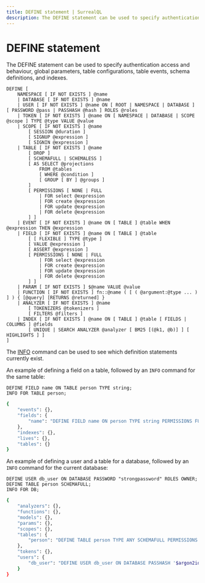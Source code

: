 ```yaml
---
title: DEFINE statement | SurrealQL
description: The DEFINE statement can be used to specify authentication access and behaviour, global parameters, table configurations, table events, schema definitions, and indexes.
---
```


# DEFINE statement

The DEFINE statement can be used to specify authentication access and behaviour, global parameters, table configurations, table events, schema definitions, and indexes.

```surql title="SurrealQL Syntax"
DEFINE [
	NAMESPACE [ IF NOT EXISTS ] @name
	| DATABASE [ IF NOT EXISTS ] @name
	| USER [ IF NOT EXISTS ] @name ON [ ROOT | NAMESPACE | DATABASE ] [ PASSWORD @pass | PASSHASH @hash ] ROLES @roles
	| TOKEN [ IF NOT EXISTS ] @name ON [ NAMESPACE | DATABASE | SCOPE @scope ] TYPE @type VALUE @value
	| SCOPE [ IF NOT EXISTS ] @name
		[ SESSION @duration ]
		[ SIGNUP @expression ]
		[ SIGNIN @expression ]
	| TABLE [ IF NOT EXISTS ] @name
		[ DROP ]
		[ SCHEMAFULL | SCHEMALESS ]
		[ AS SELECT @projections
			FROM @tables
			[ WHERE @condition ]
			[ GROUP [ BY ] @groups ]
		]
		[ PERMISSIONS [ NONE | FULL
			| FOR select @expression
			| FOR create @expression
			| FOR update @expression
			| FOR delete @expression
		] ]
	| EVENT [ IF NOT EXISTS ] @name ON [ TABLE ] @table WHEN @expression THEN @expression
	| FIELD [ IF NOT EXISTS ] @name ON [ TABLE ] @table
		[ [ FLEXIBLE ] TYPE @type ]
		[ VALUE @expression ]
		[ ASSERT @expression ]
		[ PERMISSIONS [ NONE | FULL
			| FOR select @expression
			| FOR create @expression
			| FOR update @expression
			| FOR delete @expression
		] ]
	| PARAM [ IF NOT EXISTS ] $@name VALUE @value
	| FUNCTION [ IF NOT EXISTS ] fn::@name ( [ ( @argument:@type ... ) ] ) { [@query] [RETURNS @returned] }
	| ANALYZER [ IF NOT EXISTS ] @name
		[ TOKENIZERS @tokenizers ]
		[ FILTERS @filters ]
	| INDEX [ IF NOT EXISTS ] @name ON [ TABLE ] @table [ FIELDS | COLUMNS ] @fields
		[ UNIQUE | SEARCH ANALYZER @analyzer [ BM25 [(@k1, @b)] ] [ HIGHLIGHTS ] ]
]
```

The [INFO](/docs/surrealdb/surrealql/statements/info) command can be used to see which definition statements currently exist.

An example of defining a field on a table, followed by an `INFO` command for the same table:

```surql
DEFINE FIELD name ON TABLE person TYPE string;
INFO FOR TABLE person;
```

```bash output="Response"
{
    "events": {},
    "fields": {
        "name": "DEFINE FIELD name ON person TYPE string PERMISSIONS FULL"
    },
    "indexes": {},
    "lives": {},
    "tables": {}
}
```

An example of defining a user and a table for a database, followed by an `INFO` command for the current database:

```surql
DEFINE USER db_user ON DATABASE PASSWORD "strongpassword" ROLES OWNER;
DEFINE TABLE person SCHEMAFULL;
INFO FOR DB;
```

```bash output="Response"
{
    "analyzers": {},
    "functions": {},
    "models": {},
    "params": {},
    "scopes": {},
    "tables": {
        "person": "DEFINE TABLE person TYPE ANY SCHEMAFULL PERMISSIONS NONE"
    },
    "tokens": {},
    "users": {
        "db_user": "DEFINE USER db_user ON DATABASE PASSHASH '$argon2id$v=19$m=19456,t=2,p=1$P5nVYXOMvk6rEz67kjL5Dg$0T/XNmgIaB+lK0IPspg1l8LruzNK96jd/PvktRCB/ww' ROLES OWNER"
    }
}
```